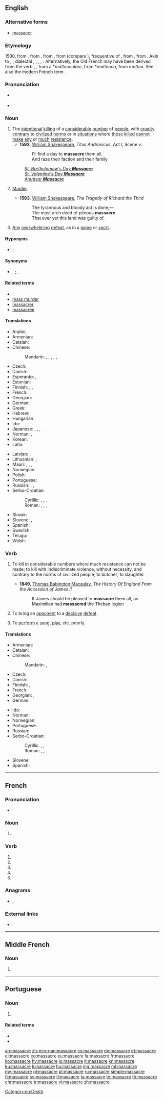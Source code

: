 {{also|massacré}}
==English==

===Alternative forms===
* [[massacer]] {{qualifier|archaic}}

===Etymology===
1580, from {{etyl|frm|en}} {{m|frm|massacre}}, from {{etyl|fro|en}} {{m|fro|macacre|macacre, macecle|slaughterhouse, butchery}}, from {{etyl|ML.|en}} {{m|en|mazacrium||massacre, slaughter, killing”, also “the head of a newly killed stag}}, from {{etyl|gml|en}} {{m|gml|*matskelen||to massacre}} (compare {{etyl|de|-}} {{m|de|metzeln||massacre}}), frequentive of {{m|gml|matsken|matsken, matzgen|to cut, hew}}, from {{etyl|gem-pro|en}} {{m|gem-pro|*maitaną||to cut}}, from {{etyl|ine-pro|en}} {{m|ine-pro|*mei-||small}}. Akin to {{etyl|goh|-}} {{m|goh|meizan||to cut}}, {{etyl|nl|-}} {{m|nl|matsen||to maul, kill}}, dialectal {{etyl|de|-}} {{m|de|metzgern||to butcher, kill}}, {{etyl|de|-}} {{m|de|metzgen||to cull, kill, slaughter cattle}}, {{m|de|Metzger||a butcher}}, {{m|de|Metzelei||massacre}}, {{etyl|got|-}} {{m|got|𐌼𐌰𐌹𐍄𐌰𐌽||to cut}}. Alternatively, the Old French may have been derived from the verb {{m|fr|macacrer}}, {{m|fr|macacler}}, from a {{etyl|VL.|en}} *''matteuculāre'', from *''matteuca'', from {{etyl|LL.|en}} ''mattea''. See also the modern French term {{m|fr|massacrer}}.

===Pronunciation===
* {{a|UK}} {{IPA|/ˈmæs.ə.kə(ɹ)/|lang=en}}
* {{audio|En-us-massacre.ogg|Audio (US)|lang=en}}

===Noun===
{{en-noun}}

# The [[intentional]] [[killing]] of a [[considerable]] [[number]] of [[people]], {{context|particularly}} with [[cruelty]] [[contrary]] to [[civilized]] [[norms]] or in [[situations]] where [[those]] [[killed]] [[cannot]] [[make]] [[any]] or [[much]] [[resistance]].
#* '''1592''', [[w:William Shakespeare|William Shakespeare]], ''Titus Andronicus'', Act I, Scene v:
#*:I'll find a day to '''massacre''' them all,<br>And raze their faction and their family
#: [[w:St Bartholomew's Day Massacre|''St. Bartholomew's Day '''Massacre''''']]
#: [[w:Saint Valentine's Day Massacre|''St. Valentine's Day '''Massacre''''']]
#: [[w:Amritsar Massacre|''Amritsar '''Massacre''''']]
# {{context|obsolete|lang=en}} [[murder|Murder]].
#* '''1593''', [[w:William Shakespeare|William Shakespeare]], ''The Tragedy of Richard the Third''
#*: The tyrannous and bloody act is done,—<br>The most arch deed of piteous '''massacre'''<br>That ever yet this land was guilty of.
# {{context|figuratively|lang=en}} [[any|Any]] [[overwhelm]]ing [[defeat]], as in a [[game]] or [[sport]].

====Hyponyms====
* {{sense|mass killing contrary to civilized norms}} {{l|en|atrocity}}; {{l|en|war crime}}

====Synonyms====
* {{sense|mass killing contrary to civilized norms}} {{l|en|butchery}}, {{l|en|slaughter}} {{qualifier|in the manner of livestock}}; {{l|en|decimation}} {{qualifier|strictly an orderly selection of ⅒ of a group for slaughter; see its entry for other terms concerning other ratios}},

====Related terms====
* {{l|en|carnage}}
* [[mass murder]]
* [[massacrer]]
* [[massacree]]

====Translations====
{{trans-top|intentional mass killing}}
* Arabic: {{t|ar|مَذْبَحَة|f}}
* Armenian: {{t|hy|կոտորած|sc=Armn}}
* Catalan: {{t|ca|massacre|m}}
* Chinese:
*: Mandarin: {{t+|cmn|大屠殺|sc=Hani}}, {{t|cmn|大屠杀|tr=dàtúshā|sc=Hani}}, {{t|cmn|屠殺|sc=Hani}}, {{t+|cmn|屠杀|tr=túshā|sc=Hani}}, {{t|cmn|慘案|sc=Hani}}, {{t+|cmn|惨案|tr=cǎn'àn|sc=Hani}}
* Czech: {{t|cs|masakr|m}}
* Danish: {{t|da|massakre|c}}
* Esperanto: {{t|eo|amasbuĉado}}, {{t|eo|masakro}}
* Estonian: {{t|et|tapatalg}}
* Finnish: {{t+|fi|joukkomurha}}, {{t+|fi|verilöyly}}, {{t+|fi|teurastus}}
* French: {{t+|fr|massacre|m}}
* Georgian: {{t|ka|ხოცვა-ჟლეტა|sc=Geor}}
* German: {{t+|de|Massaker|n}}
* Greek: {{t+|el|σφαγή}}
* Hebrew: {{t+|he|טבח|m|tr=tevach}}
* Hungarian: {{t+|hu|mészárlás}}
* Ido: {{t+|io|masakro}}
* Japanese: {{t|ja|大虐殺|tr=daigyakusatsu}}, {{t|ja|虐殺|tr=gyakusatsu}}, {{t|ja|惨殺|tr=zansatsu}}, {{t+|ja|みなごろし|tr=minagoroshi|sc=Jpan}}
* Norman: {{t|nrf|machacréthie|f}}, {{t|nrf|machacre|m}}
* Korean: {{t+|ko|학살|sc=Hang}}
* Latin: {{t|la|trucidatio}}
{{trans-mid}}
* Latvian: {{t|lv|slaktiņš|m}}, {{t|lv|masveida slepkavība|f}}
* Lithuanian: {{t|lt|žudynės|f-p}}, {{t|lt|skerdynės|f-p}}
* Maori: {{t|mi|hingahinga}}, {{t|mi|parewhero}} {{qualifier|in battle}}, {{t|mi|whakapiko}}, {{t|mi|tārukenga}}
* Norwegian: {{t|no|massakre}}
* Polish: {{t+|pl|masakra|f}}
* Portuguese: {{t+|pt|massacre|m}}
* Russian: {{t+|ru|резня́|f}}, {{t|ru|ма́ссовое уби́йство|n}}, {{t+|ru|бо́йня|f}}
* Serbo-Croatian:
*: Cyrillic: {{t|sh|масакр|m|sc=Cyrl}}, {{t|sh|покољ|m|sc=Cyrl}}, {{t|sh|крвопролиће|m|sc=Cyrl}}, {{t|sh|сеча|f|sc=Cyrl}}
*: Roman: {{t+|sh|masakr|m}}, {{t+|sh|pokolj|m}}, {{t+|sh|krvoproliće|m}}, {{t|sh|seča|f}}
* Slovak: {{t|sk|masakra|f}}
* Slovene: {{t+|sl|pokol|m}}, {{t|sl|masaker|m}}
* Spanish: {{t+|es|masacre|f}}
* Swedish: {{t+|sv|massaker|c}}
* Telugu: {{t|te|ఊచకోత|sc=Telu}}
* Welsh: {{t+|cy|llofruddiaeth}}
{{trans-bottom}}

===Verb===
{{en-verb|massacr}}

# {{context|transitive|lang=en}} To kill in considerable numbers where much resistance can not be made; to kill with indiscriminate violence, without necessity, and contrary to the norms of civilized people; to butcher; to slaughter. {{qualifier|Often limited to the killing of human beings.}}
#* '''1849''', [[w:Thomas Babington Macaulay|Thomas Babington Macaulay]], ''The History Of England From the Accession of James II''
#*: If James should be pleased to '''massacre''' them all, as Maximilian had '''massacred''' the Theban legion
# {{context|figuratively|lang=en}} To bring an [[opponent]] to a [[decisive]] [[defeat]].
# {{context|figuratively|lang=en}} To [[perform]] a [[song]], [[play]], etc. poorly.

====Translations====
{{trans-top|to kill in considerable numbers}}
* Armenian: {{t|hy|կոտորել|sc=Armn}}
* Catalan: {{t+|ca|massacrar}}
* Chinese:
*: Mandarin: {{t+|cmn|屠殺|sc=Hani}}, {{t+|cmn|屠杀|tr=túshā|sc=Hani}}
* Czech: {{t|cs|masakrovat}}
* Danish: {{t|da|massakrere}}
* Finnish: {{t|fi|joukkomurhata}}, {{t+|fi|teurastaa}}
* French: {{t+|fr|massacrer}}
* Georgian: {{t|ka|ხოცვა-ჟლეტა|sc=Geor}}, {{t|ka|ხოცვა-ჟლეტის მოწყობა|sc=Geor}}
* German: {{t+|de|massakrieren}}
{{trans-mid}}
* Ido: {{t+|io|masakrar}}
* Norman: {{t|nrf|machacrer}}
* Norwegian: {{t|no|massakrere}}
* Portuguese: {{t+|pt|massacrar}}
* Russian: {{t-needed|ru}}
* Serbo-Croatian:
*: Cyrillic: {{t|sh|масакрирати|sc=Cyrl}}, {{t|sh|поклати|sc=Cyrl}}, {{t|sh|поубијати|sc=Cyrl}}
*: Roman: {{t+|sh|masakrirati}}, {{t+|sh|poklati}}, {{t+|sh|poubijati}}
* Slovene: {{t|sl|poklati}}
* Spanish: {{t+|es|masacrar}}
{{trans-bottom}}

[[Category:en:Death]]

----

==French==

===Pronunciation===
* {{IPA|/ma.sakʁ/|lang=fr}}

===Noun===
{{fr-noun|m}}

# {{l|en|massacre}}

===Verb===
{{fr-verb-form}}

# {{inflection of|massacrer||1|s|pres|indc|lang=fr}}
# {{inflection of|massacrer||3|s|pres|indc|lang=fr}}
# {{inflection of|massacrer||1|s|pres|subj|lang=fr}}
# {{inflection of|massacrer||1|s|pres|subj|lang=fr}}
# {{inflection of|massacrer||2|s|impr|lang=fr}}

===Anagrams===
* {{l|fr|sacrâmes}}, {{l|fr|sarcasme}}

===External links===
* {{R:TLFi}}

----

==Middle French==

===Noun===
{{frm-noun|m}}

# {{l|en|massacre}}

----

==Portuguese==

===Noun===
{{pt-noun|m}}

# {{l|en|massacre}}

====Related terms====
* {{l|pt|massacrar}}
* {{l|pt|massacrante}}

[[an:massacre]]
[[zh-min-nan:massacre]]
[[cs:massacre]]
[[de:massacre]]
[[et:massacre]]
[[el:massacre]]
[[eo:massacre]]
[[eu:massacre]]
[[fa:massacre]]
[[fr:massacre]]
[[ko:massacre]]
[[hy:massacre]]
[[io:massacre]]
[[it:massacre]]
[[kn:massacre]]
[[ku:massacre]]
[[li:massacre]]
[[hu:massacre]]
[[mg:massacre]]
[[ml:massacre]]
[[my:massacre]]
[[pl:massacre]]
[[pt:massacre]]
[[ru:massacre]]
[[simple:massacre]]
[[fi:massacre]]
[[sv:massacre]]
[[tl:massacre]]
[[ta:massacre]]
[[te:massacre]]
[[th:massacre]]
[[chr:massacre]]
[[tr:massacre]]
[[vi:massacre]]
[[zh:massacre]]
